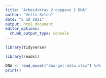 ```yaml
---
title: "Arbeidskrav 2 oppgave 2 DNA"
author: "Vetle Sælen"
date: "5 10 2021"
output: html_document
editor_options: 
  chunk_output_type: console
---
```


```r

library(tidyverse)

library(readxl)

DNA <- read_excel("dna-gel-data.xlsx") %>%
print()

```

